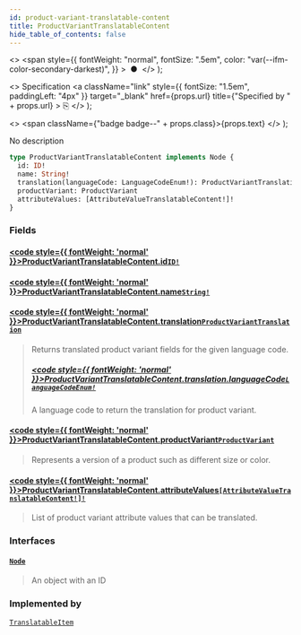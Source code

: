 ```yaml
---
id: product-variant-translatable-content
title: ProductVariantTranslatableContent
hide_table_of_contents: false
---
```


  <>
    <span
      style={{
        fontWeight: "normal",
        fontSize: ".5em",
        color: "var(--ifm-color-secondary-darkest)",
      }}
    >
      &nbsp;●&nbsp;
    </span>
  </>
);

  <>
    Specification
    <a
      className="link"
      style={{ fontSize: "1.5em", paddingLeft: "4px" }}
      target="\_blank"
      href={props.url}
      title={"Specified by " + props.url}
    >
      ⎘
    </a>
  </>
);

  <>
    <span className={"badge badge--" + props.class}>{props.text}</span>
  </>
);

No description

```graphql
type ProductVariantTranslatableContent implements Node {
  id: ID!
  name: String!
  translation(languageCode: LanguageCodeEnum!): ProductVariantTranslation
  productVariant: ProductVariant
  attributeValues: [AttributeValueTranslatableContent!]!
}
```

### Fields

#### [<code style={{ fontWeight: 'normal' }}>ProductVariantTranslatableContent.<b>id</b></code>](#)<Bullet />[`ID!`](../../../api-reference/miscellaneous/scalars/id) <Badge class="secondary" text="non-null"/> <Badge class="secondary" text="scalar"/>

>

#### [<code style={{ fontWeight: 'normal' }}>ProductVariantTranslatableContent.<b>name</b></code>](#)<Bullet />[`String!`](../../../api-reference/miscellaneous/scalars/string) <Badge class="secondary" text="non-null"/> <Badge class="secondary" text="scalar"/>

>

#### [<code style={{ fontWeight: 'normal' }}>ProductVariantTranslatableContent.<b>translation</b></code>](#)<Bullet />[`ProductVariantTranslation`](../../../api-reference/miscellaneous/objects/product-variant-translation) <Badge class="secondary" text="object"/>

> Returns translated product variant fields for the given language code.
>
> ##### [<code style={{ fontWeight: 'normal' }}>ProductVariantTranslatableContent.translation.<b>languageCode</b></code>](#)<Bullet />[`LanguageCodeEnum!`](../../../api-reference/miscellaneous/enums/language-code-enum) <Badge class="secondary" text="non-null"/> <Badge class="secondary" text="enum"/>
>
> A language code to return the translation for product variant.

#### [<code style={{ fontWeight: 'normal' }}>ProductVariantTranslatableContent.<b>productVariant</b></code>](#)<Bullet />[`ProductVariant`](../../../api-reference/products/objects/product-variant) <Badge class="secondary" text="object"/>

> Represents a version of a product such as different size or color.

#### [<code style={{ fontWeight: 'normal' }}>ProductVariantTranslatableContent.<b>attributeValues</b></code>](#)<Bullet />[`[AttributeValueTranslatableContent!]!`](../../../api-reference/attributes/objects/attribute-value-translatable-content) <Badge class="secondary" text="non-null"/> <Badge class="secondary" text="object"/>

> List of product variant attribute values that can be translated.

### Interfaces

#### [`Node`](../../../api-reference/miscellaneous/interfaces/node) <Badge class="secondary" text="interface"/>

> An object with an ID

### Implemented by

[`TranslatableItem`](../../../api-reference/miscellaneous/unions/translatable-item) <Badge class="secondary" text="union"/>
